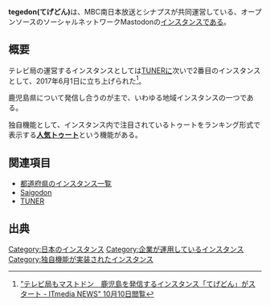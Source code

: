 {{小文字}}
{{Infobox instance
| Name = {{ruby|'''tegedon'''|てげどん}}
| Image = [[ファイル:Tegedon.png|300px]]
| Domain = https://tegedon.net
| Admin = [http://www.mbc.co.jp/ MBC南日本放送]、<br />[https://www.synapse.jp/ シナプス](共同運営)
| Country = 日本
| Start = 2017年6月1日
}}
'''tegedon(てげどん)'''は、MBC南日本放送とシナプスが共同運営している、オープンソースのソーシャルネットワークMastodonの[[インスタンス]]である。

== 概要 ==
テレビ局の運営するインスタンスとしては[[TUNER]]に次いで2番目のインスタンスとして、2017年6月1日に立ち上げられた<ref>[http://www.itmedia.co.jp/news/spv/1706/01/news088.html "テレビ局もマストドン　鹿児島を発信するインスタンス「てげどん」がスタート - ITmedia NEWS" 10月10日閲覧]</ref>。

鹿児島県について発信し合うのが主で、いわゆる地域インスタンスの一つである。

独自機能として、インスタンス内で注目されているトゥートをランキング形式で表示する'''[https://tegedon.net/about/more/#ranking 人気トゥート]'''という機能がある。

== 関連項目 ==
* [[都道府県のインスタンス一覧]]
* [[Saigodon]]
* [[TUNER]]

== 出典 ==
<references />

{{DEFAULTSORT:かごしま}}
[[Category:日本のインスタンス]]
[[Category:企業が運用しているインスタンス]]
[[Category:独自機能が実装されたインスタンス]]
